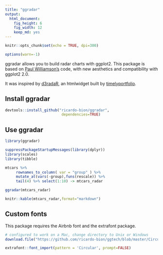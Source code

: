 ```yaml
---
title: "ggradar"
output:
  html_document:
    fig_height: 6
    fig_width: 12
    keep_md: yes
---
```


```r
knitr::opts_chunk$set(echo = TRUE, dpi=300)

options(warn=-1)

```


ggradar allows you to build radar charts with ggplot2. This package is based on [Paul Williamson's](http://rstudio-pubs-static.s3.amazonaws.com/5795_e6e6411731bb4f1b9cc7eb49499c2082.html) code, with new aesthetics and compatibility with ggplot2 2.0.

It was inspired by [d3radaR](http://www.buildingwidgets.com/blog/2015/12/9/week-49-d3radarr), an htmlwidget built by [timelyportfolio](https://github.com/timelyportfolio).


## Install ggradar

```r

devtools::install_github("ricardo-bion/ggradar", 
                          dependencies=TRUE)

```

## Use ggradar

```r
library(ggradar)

suppressPackageStartupMessages(library(dplyr))
library(scales)
library(tibble)

mtcars %>%
     rownames_to_column( var = "group" ) %>%
     mutate_at(vars(-group),funs(rescale)) %>%
     tail(4) %>% select(1:10) -> mtcars_radar

ggradar(mtcars_radar) 

```


```r

knitr::kable(mtcars_radar,format="markdown") 

```

## Custom fonts

This package requires the Airbnb font and the extrafont package.

```r

# configured to work on a Mac, change directory to Unix or Windows
download.file("https://github.com/ricardo-bion/ggtech/blob/master/Circular%20Air-Light%203.46.45%20PM.ttf", "~/Circular Air-Light 3.46.45 PM.ttf", method="curl")

extrafont::font_import(pattern = 'Circular', prompt=FALSE)



```